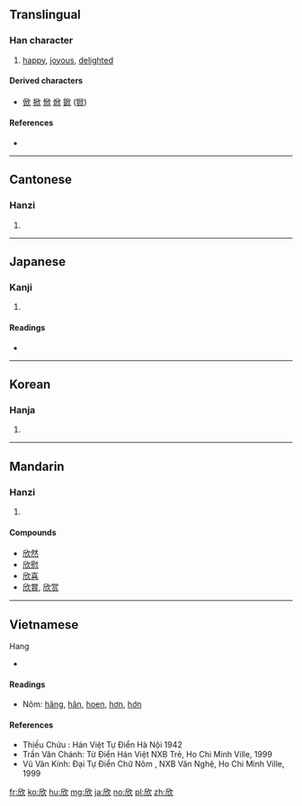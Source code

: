 {{also|忻}}
==Translingual==

===Han character===
{{Han char|rn=76|rad=欠|as=04|sn=8|four=7728<sub>2</sub>|canj=竹中弓人 (HLNO)|ids=⿰[[斤]][[欠]]}}

# [[happy]], [[joyous]], [[delighted]]

====Derived characters====
* [[俽]] [[掀]] [[惞]] [[焮]] [[鍁]] ([[锨]])

====References====
* {{Han ref|kx=0566.040|dkj=16008|dj=0954.160|hdz=32135.120|uh=6B23}}

----

==Cantonese==

===Hanzi===
{{yue-hanzi|jyut=jan1|y=yan1}}

# {{defn|lang=yue|sort=欠04}}

----

==Japanese==

===Kanji===
{{ja-kanji|grade=|rs=欠04}}

# {{defn|lang=ja|sort=欠04}}

====Readings====
* {{ja-readings|goon=[[こん]] (kon)|kanon=[[きん]] (kin)|kanyoon=[[ごん]] (gon)|kun=[[よろこぶ]] (yorokobu)}}

----

==Korean==

===Hanja===
{{ko-hanja|hangeul=흔|eumhun=|rv=heun|mr=hŭn|y=hun}}

# {{defn|lang=ko|sort=欠04}}

----

==Mandarin==

===Hanzi===
{{cmn-hanzi|pin=[[xīn]] ([[xin1]])|wg=hsin<sup>1</sup>}}
# {{defn|lang=cmn|sort=欠04}}

====Compounds====
*[[欣然]]
*[[欣慰]]
*[[欣喜]]
*[[欣賞]], [[欣赏]]

----

==Vietnamese==
Hang


* {{defn|lang=vi|sort=欠04}}

====Readings====
* Nôm: [[hăng]], [[hân]], [[hoen]], [[hơn]], [[hớn]]


====References====
* Thiều Chửu : Hán Việt Tự Điển  Hà Nội 1942
* Trần Văn Chánh: Từ Điển Hán Việt NXB Trẻ, Ho Chi Minh Ville, 1999
* Vũ Văn Kính: Đại Tự Điển Chữ Nôm , NXB Văn Nghệ, Ho Chi Minh Ville, 1999

[[fr:欣]]
[[ko:欣]]
[[hu:欣]]
[[mg:欣]]
[[ja:欣]]
[[no:欣]]
[[pl:欣]]
[[zh:欣]]